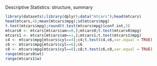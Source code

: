 Descriptive Statistics: structure, summary

```r
library(datasets);library(dplyr);data("mtcars");head(mtcars)
head(mtcars,4);mean(mtcars$mpg);sd(mtcars$mpg)
t.test(mtcars$mpg);round(t.test(mtcars$mpg)$conf.int,3)
mtcars0 <- mtcars[mtcars$am==0,];mtcars0;t.test(mtcars0$mpg)
mtcars1 <- mtcars[mtcars$am==1,];mtcars1;t.test(mtcars1$mpg)
c4 <- mtcars$mpg[mtcars$cyl==4];c4;t.test(c4,c6,var.equal = TRUE)
c6 <- mtcars$mpg[mtcars$cyl==6];c6
c8 <- mtcars$mpg[mtcars$cyl==8];c8;t.test(c6,c8,var.equal = TRUE)
range(mtcars0$wt)
range(mtcars1$w)
```

